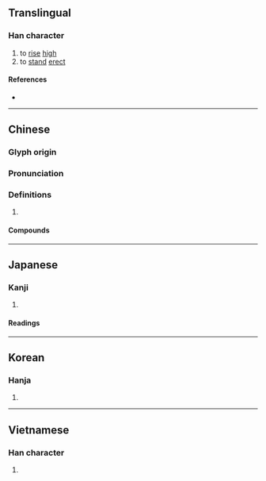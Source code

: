 {{character info/new}}
==Translingual==

===Han character===
{{Han char|rn=46|rad=山|as=03|sn=6|four=28717|canj=UON|ids=⿰山乞}}

# to [[rise]] [[high]]
# to [[stand]] [[erect]]

====References====
* {{Han ref|kx=0307.150|dkj=07889|dj=0607.140|hdz=10761.110|uh=5C79|ud=23673|bh=A67A|bd=42618}}

----

==Chinese==
{{zh-forms}}

===Glyph origin===
{{Han etym}}

===Pronunciation===
{{zh-pron
|m=yì
|c=ngat6
|mn=ml:gi̍t/tw:kit
|mc=y
|oc=y
|cat=
}}

===Definitions===
{{zh-hanzi}}

# {{rfdef|zh}}

====Compounds====
{{zh-der|屹屹|屹然|屹立|屹立不搖|屹蹬蹬|巍然屹立|扭扭屹屹}}

----

==Japanese==

===Kanji===
{{ja-kanji|grade=|rs=山03}}

# {{defn|lang=ja|sort=山03}}

====Readings====
{{ja-readings
|goon=ごち
|kanon=ぎつ
|kanyoon=きつ
|kun=そばだ-つ
}}

----

==Korean==

===Hanja===
{{ko-hanja|hangeul=흘|rv=heul|mr=hŭl}}

# {{defn|lang=ko|sort=山03}}

----

==Vietnamese==

===Han character===
{{vi-hantu|ngật|rs=山03}}

# {{defn|lang=vi|sort=山03}}